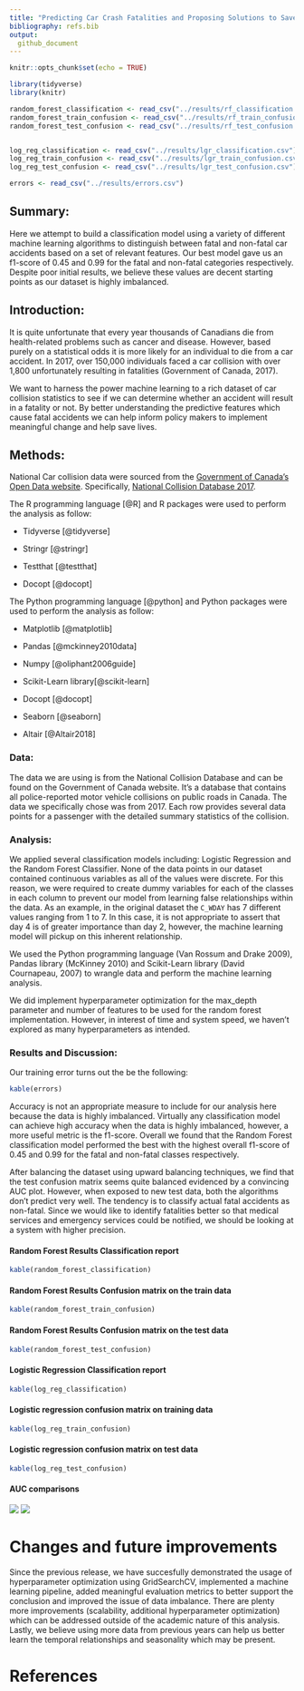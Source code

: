 ```yaml
---
title: "Predicting Car Crash Fatalities and Proposing Solutions to Save Lives"
bibliography: refs.bib
output: 
  github_document
---
```


```r
knitr::opts_chunk$set(echo = TRUE)

library(tidyverse)
library(knitr)

random_forest_classification <- read_csv("../results/rf_classification.csv")
random_forest_train_confusion <- read_csv("../results/rf_train_confusion.csv")
random_forest_test_confusion <- read_csv("../results/rf_test_confusion.csv")


log_reg_classification <- read_csv("../results/lgr_classification.csv")
log_reg_train_confusion <- read_csv("../results/lgr_train_confusion.csv")
log_reg_test_confusion <- read_csv("../results/lgr_test_confusion.csv")

errors <- read_csv("../results/errors.csv")

```

## Summary:

Here we attempt to build a classification model using a variety of different machine learning algorithms to distinguish between fatal and non-fatal car accidents based on a set of relevant features. Our best model gave us an f1-score of 0.45 and 0.99 for the fatal and non-fatal categories respectively. Despite poor initial results, we believe these values are decent starting points as our dataset is highly imbalanced. 


## Introduction:

It is quite unfortunate that every year thousands of Canadians die from health-related problems such as cancer and disease. However, based purely on a statistical odds it is more likely for an individual to die from a car accident. In 2017, over 150,000 individuals faced a car collision with over 1,800 unfortunately resulting in fatalities (Government of Canada, 2017). 

We want to harness the power machine learning to a rich dataset of car collision statistics to see if we can determine whether an accident will result in a fatality or not. By better understanding the predictive features which cause fatal accidents we can help inform policy makers to implement meaningful change and help save lives. 


## Methods:

National Car collision data were sourced from the [Government of Canada's Open Data website](http://open.canada.ca/en/open-data). Specifically, [National Collision Database 2017](https://open.canada.ca/data/en/dataset/1eb9eba7-71d1-4b30-9fb1-30cbdab7e63a).

The R programming language [@R] and R packages were used to perform the analysis as follow: 

- Tidyverse [@tidyverse]

- Stringr [@stringr]

- Testthat [@testthat]

- Docopt [@docopt]

The Python programming language [@python] and Python packages were used to perform the analysis as follow:

- Matplotlib [@matplotlib]

- Pandas [@mckinney2010data]

- Numpy [@oliphant2006guide]

- Scikit-Learn library[@scikit-learn]

- Docopt [@docopt]

- Seaborn [@seaborn]

- Altair [@Altair2018]


### Data:

The data we are using is from the National Collision Database and can be found on the Government of Canada website. It’s a database that contains all police-reported motor vehicle collisions on public roads in Canada. The data we specifically chose was from 2017. Each row provides several data points for a passenger with the detailed summary statistics of the collision.


### Analysis:

We applied several classification models including: Logistic Regression and the Random Forest Classifier. None of the data points in our dataset contained continuous variables as all of the values were discrete. For this reason,  we were required to create dummy variables for each of the classes in each column to prevent our model from learning false relationships within the data.  As an example, in the original dataset the `C_WDAY` has 7 different values ranging from 1 to 7. In this case, it is not appropriate to assert that day 4 is of greater importance than day 2, however, the machine learning model will pickup on this inherent relationship.

We used the Python programming language (Van Rossum and Drake 2009), Pandas library (McKinney 2010) and Scikit-Learn library (David Cournapeau, 2007) to wrangle data and perform the machine learning analysis. 

We did implement hyperparameter optimization for the max_depth parameter and number of features to be used for the random forest implementation. However, in interest of time and system speed, we haven't explored as many hyperparameters as intended.

### Results and Discussion:

Our training error turns out the be the following:

```r
kable(errors)
```



Accuracy is not an appropriate measure to include for our analysis here because the data is highly imbalanced. Virtually any classification model can achieve high accuracy when the data is highly imbalanced, however, a more useful metric is the f1-score. Overall we found that the Random Forest classification model performed the best with the highest overall f1-score of 0.45 and 0.99 for the fatal and non-fatal classes respectively. 

After balancing the dataset using upward balancing techniques, we find that the test confusion matrix seems quite balanced evidenced by a convincing AUC plot. However, when exposed to new test data, both the algorithms don't predict very well. The tendency is to classify actual fatal accidents as non-fatal. Since we would like to identify fatalities better so that medical services and emergency services could be notified, we should be looking at a system with higher precision.

#### Random Forest Results Classification report

```r
kable(random_forest_classification)
```

#### Random Forest Results Confusion matrix on the train data

```r
kable(random_forest_train_confusion)

```


#### Random Forest Results Confusion matrix on the test data

```r
kable(random_forest_test_confusion)

```





#### Logistic Regression Classification report

```r
kable(log_reg_classification)

```

#### Logistic regression confusion matrix on training data

```r
kable(log_reg_train_confusion)

```


#### Logistic regression confusion matrix on test data

```r
kable(log_reg_test_confusion)
```



#### AUC comparisons
![](../results/auc_lgr.png)
![](../results/auc_rf.png)

# Changes and future improvements

Since the previous release, we have succesfully demonstrated the usage of hyperparameter optimization using GridSearchCV, implemented a machine learning pipeline, added meaningful evaluation metrics to better support the conclusion and improved the issue of data imbalance. There are plenty more improvements (scalability, additional hyperparameter optimization) which can be addressed outside of the academic nature of this analysis. Lastly, we believe using more data from previous years can help us better learn the temporal relationships and seasonality which may be present.


# References

